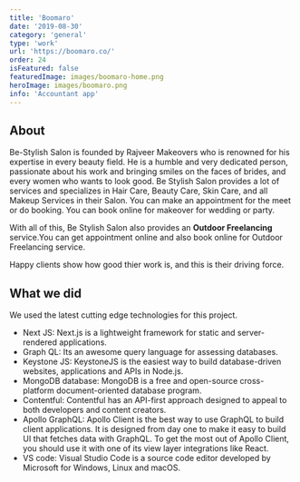 ```yaml
---
title: 'Boomaro'
date: '2019-08-30'
category: 'general'
type: 'work'
url: 'https://boomaro.co/'
order: 24
isFeatured: false
featuredImage: images/boomaro-home.png
heroImage: images/boomaro.png
info: 'Accountant app'
---
```


## About

Be-Stylish Salon is founded by Rajveer Makeovers who is renowned for his expertise in every beauty field. He is a humble and very dedicated person, passionate about his work and bringing smiles on the faces of brides, and every women who wants to look good.
Be Stylish Salon provides a lot of services and specializes in Hair Care, Beauty Care, Skin Care, and all Makeup Services in their Salon. You can make an appointment for the meet or do booking. You can book online for makeover for wedding or party.

With all of this, Be Stylish Salon also provides an **Outdoor Freelancing** service.You can get appointment online and also book online for Outdoor Freelancing service.

Happy clients show how good thier work is, and this is their driving force.

## What we did

We used the latest cutting edge technologies for this project.

- Next JS: Next.js is a lightweight framework for static and server-rendered applications.
- Graph QL: Its an awesome query language for assessing databases.
- Keystone JS: KeystoneJS is the easiest way to build database-driven websites, applications and APIs in Node.js.
- MongoDB database: MongoDB is a free and open-source cross-platform document-oriented database program.
- Contentful: Contentful has an API-first approach designed to appeal to both developers and content creators.
- Apollo GraphQL: Apollo Client is the best way to use GraphQL to build client applications. It is designed from day one to make it easy to build UI that fetches data with GraphQL. To get the most out of Apollo Client, you should use it with one of its view layer integrations like React.
- VS code: Visual Studio Code is a source code editor developed by Microsoft for Windows, Linux and macOS.
